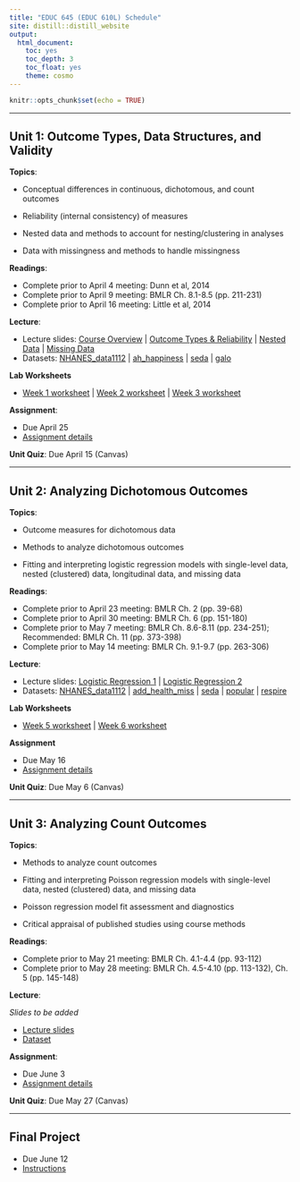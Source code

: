 ```yaml
---
title: "EDUC 645 (EDUC 610L) Schedule"
site: distill::distill_website
output:
  html_document:
    toc: yes
    toc_depth: 3
    toc_float: yes
    theme: cosmo
---
```


```r
knitr::opts_chunk$set(echo = TRUE)
```

---

## Unit 1: Outcome Types, Data Structures, and Validity

**Topics**: 

- Conceptual differences in continuous, dichotomous, and count outcomes

- Reliability (internal consistency) of measures 

- Nested data and methods to account for nesting/clustering in analyses 

- Data with missingness and methods to handle missingness 

**Readings**:

 * Complete prior to April 4 meeting: Dunn et al, 2014 
 * Complete prior to April 9 meeting: BMLR Ch. 8.1-8.5 (pp. 211-231) 
 * Complete prior to April 16 meeting: Little et al, 2014 

**Lecture**:

 * Lecture slides: [Course Overview](./slides/EDUC645_1_Intro.html) | [Outcome Types & Reliability](./slides/EDUC645_1_Outcome_Types_Reliability.html) | [Nested Data](./slides/EDUC645_1_Nested_Data.html) | [Missing Data](./slides/EDUC645_1_Missing_Data.html)
 * Datasets: [NHANES_data1112](./data/NHANES_data1112.RData) | [ah_happiness](./data/ah_happiness.RData) | [seda](./data/seda_oregon.csv) | [galo](./data/galo.csv)

**Lab Worksheets**

 * [Week 1 worksheet](./labs/educ645_lab1.Rmd) | [Week 2 worksheet](./labs/educ645_lab2.Rmd) | [Week 3 worksheet](./labs/educ645_lab3.Rmd)

**Assignment**:

 * Due April 25
 * [Assignment details](./assignments/assignment01_Sp24.html)
 
**Unit Quiz**: Due April 15 (Canvas)

---

## Unit 2: Analyzing Dichotomous Outcomes

**Topics**: 

- Outcome measures for dichotomous data 

- Methods to analyze dichotomous outcomes 

- Fitting and interpreting logistic regression models with single-level data, nested (clustered) data, longitudinal data, and missing data

**Readings**: 

 * Complete prior to April 23 meeting: BMLR Ch. 2 (pp. 39-68) 
 * Complete prior to April 30 meeting: BMLR Ch. 6 (pp. 151-180) 
 * Complete prior to May 7 meeting: BMLR Ch. 8.6-8.11 (pp. 234-251); Recommended: BMLR Ch. 11 (pp. 373-398) 
 * Complete prior to May 14 meeting: BMLR Ch. 9.1-9.7 (pp. 263-306) 
 
**Lecture**:

 * Lecture slides: [Logistic Regression 1](./slides/EDUC645_2_Logistic1.html) | [Logistic Regression 2](./slides/EDUC645_2_Logistic2.html)
 * Datasets: [NHANES_data1112](./data/NHANES_data1112.RData) | [add_health_miss](./data/add_health_miss.RData) | [seda](./data/seda.RData) | [popular](./data/popular.RData) | [respire](./data/respire.RData) 

**Lab Worksheets**

 * [Week 5 worksheet](./labs/educ645_lab5.Rmd) | [Week 6 worksheet](./labs/educ645_lab6.Rmd) 

**Assignment**

 * Due May 16
 * [Assignment details](./assignments/assignment02_Sp24.html)
 
**Unit Quiz**: Due May 6 (Canvas)

---

## Unit 3: Analyzing Count Outcomes

**Topics**: 

- Methods to analyze count outcomes 

- Fitting and interpreting Poisson regression models with single-level data, nested (clustered) data, and missing data

- Poisson regression model fit assessment and diagnostics 

- Critical appraisal of published studies using course methods 

**Readings**: 
 
 * Complete prior to May 21 meeting: BMLR Ch. 4.1-4.4 (pp. 93-112) 
 * Complete prior to May 28 meeting: BMLR Ch. 4.5-4.10 (pp. 113-132), Ch. 5 (pp. 145-148) 
 
**Lecture**:

*Slides to be added*

 * [Lecture slides]()
 * [Dataset]()

**Assignment**:

 * Due June 3
 * [Assignment details]()

**Unit Quiz**: Due May 27 (Canvas)

---

## Final Project

 * Due June 12
 * [Instructions]()


